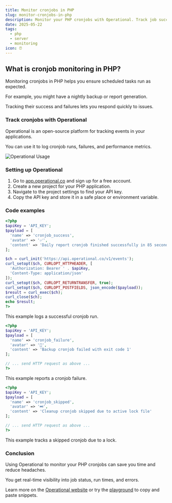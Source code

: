 ```yaml
---
title: Monitor cronjobs in PHP
slug: monitor-cronjobs-in-php
description: Monitor your PHP cronjobs with Operational. Track job success, failures, and runtime easily to keep your scheduled tasks running smoothly.
date: 2025-05-22
tags:
  - php
  - server
  - monitoring
icon: ⏰
---
```


## What is cronjob monitoring in PHP?

Monitoring cronjobs in PHP helps you ensure scheduled tasks run as expected.

For example, you might have a nightly backup or report generation.

Tracking their success and failures lets you respond quickly to issues.

### Track cronjobs with Operational

Operational is an open-source platform for tracking events in your applications.

You can use it to log cronjob runs, failures, and performance metrics.

![Operational Usage](https://operational.co/images/misc/ops-usage.jpg)

### Setting up Operational

1. Go to [app.operational.co](https://app.operational.co) and sign up for a free account.
2. Create a new project for your PHP application.
3. Navigate to the project settings to find your API key.
4. Copy the API key and store it in a safe place or environment variable.

### Code examples

```php
<?php
$apiKey = 'API_KEY';
$payload = [
  'name' => 'cronjob_success',
  'avatar' => '✅',
  'content' => 'Daily report cronjob finished successfully in 85 seconds'
];

$ch = curl_init('https://api.operational.co/v1/events');
curl_setopt($ch, CURLOPT_HTTPHEADER, [
  'Authorization: Bearer ' . $apiKey,
  'Content-Type: application/json'
]);
curl_setopt($ch, CURLOPT_RETURNTRANSFER, true);
curl_setopt($ch, CURLOPT_POSTFIELDS, json_encode($payload));
$result = curl_exec($ch);
curl_close($ch);
echo $result;
?>
```

This example logs a successful cronjob run.

```php
<?php
$apiKey = 'API_KEY';
$payload = [
  'name' => 'cronjob_failure',
  'avatar' => '🚨',
  'content' => 'Backup cronjob failed with exit code 1'
];

// ... send HTTP request as above ...
?>
```

This example reports a cronjob failure.

```php
<?php
$apiKey = 'API_KEY';
$payload = [
  'name' => 'cronjob_skipped',
  'avatar' => '⏭️',
  'content' => 'Cleanup cronjob skipped due to active lock file'
];

// ... send HTTP request as above ...
?>
```

This example tracks a skipped cronjob due to a lock.

### Conclusion

Using Operational to monitor your PHP cronjobs can save you time and reduce headaches.

You get real-time visibility into job status, run times, and errors.

Learn more on the [Operational website](https://operational.co) or try the [playground](https://operational.co/playground) to copy and paste snippets.